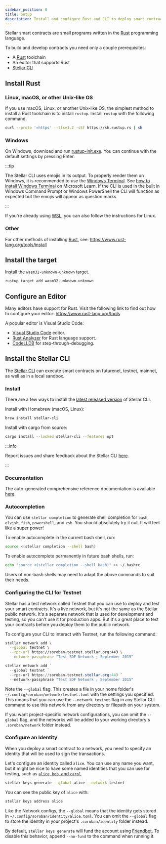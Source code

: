 ```yaml
---
sidebar_position: 0
title: Setup
description: Install and configure Rust and CLI to deploy smart contracts.
---
```


<head>
  <title>Install and configure Rust to deploy smart contracts.</title>
  <meta charSet="utf-8" />
  <meta
    property="og:title"
    content="Install and configure Rust to deploy smart contracts."
  />
  <meta
    property="og:description"
    content="Get setup to write, deploy, and invoke your first Rust smart contract by installing Rust, installing a target, configuring an editor, and installing a CLI."
  />
</head>


Stellar smart contracts are small programs written in the [Rust] programming language.

To build and develop contracts you need only a couple prerequisites:

- A [Rust] toolchain
- An editor that supports Rust
- [Stellar CLI]

## Install Rust

### Linux, macOS, or other Unix-like OS

If you use macOS, Linux, or another Unix-like OS, the simplest method to install a Rust toolchain is to install `rustup`. Install `rustup` with the following command.

```sh
curl --proto '=https' --tlsv1.2 -sSf https://sh.rustup.rs | sh
```

### Windows

On Windows, download and run [rustup-init.exe](https://static.rust-lang.org/rustup/dist/i686-pc-windows-gnu/rustup-init.exe). You can continue with the default settings by pressing Enter.

:::tip

The Stellar CLI uses emojis in its output. To properly render them on Windows, it is recommended to use the [Windows Terminal](https://learn.microsoft.com/en-us/windows/terminal/). See [how to install Windows Terminal](https://learn.microsoft.com/en-us/windows/terminal/install) on Microsoft Learn. If the CLI is used in the built in Windows Command Prompt or Windows PowerShell the CLI will function as expected but the emojis will appear as question marks.

:::

If you're already using [WSL](https://learn.microsoft.com/en-us/windows/wsl/install), you can also follow the instructions for Linux.

### Other

For other methods of installing [Rust], see: https://www.rust-lang.org/tools/install

## Install the target

Install the `wasm32-unknown-unknown` target.

```sh
rustup target add wasm32-unknown-unknown
```

## Configure an Editor

Many editors have support for Rust. Visit the following link to find out how to configure your editor: https://www.rust-lang.org/tools

A popular editor is Visual Studio Code:

- [Visual Studio Code] editor.
- [Rust Analyzer] for Rust language support.
- [CodeLLDB] for step-through-debugging.

[visual studio code]: https://code.visualstudio.com
[rust analyzer]: https://marketplace.visualstudio.com/items?itemName=rust-lang.rust-analyzer
[codelldb]: https://marketplace.visualstudio.com/items?itemName=vadimcn.vscode-lldb

## Install the Stellar CLI

The [Stellar CLI](https://github.com/stellar/stellar-cli) can execute smart contracts on futurenet, testnet, mainnet, as well as in a local sandbox.

### Install

There are a few ways to install the [latest released version](https://github.com/stellar/stellar-cli/releases) of Stellar CLI.

Install with Homebrew (macOS, Linux):

```sh
brew install stellar-cli
```

Install with cargo from source:

```sh
cargo install --locked stellar-cli --features opt
```

:::info

Report issues and share feedback about the Stellar CLI [here](https://github.com/stellar/stellar-cli/issues/new/choose).

:::

### Documentation

The auto-generated comprehensive reference documentation is available [here](../../../tools/developer-tools/cli/stellar-cli.mdx).

### Autocompletion

You can use `stellar completion` to generate shell completion for `bash`, `elvish`, `fish`, `powershell`, and `zsh`. You should absolutely try it out. It will feel like a super power!

To enable autocomplete in the current bash shell, run:

```sh
source <(stellar completion --shell bash)
```

To enable autocomplete permanently in future bash shells, run:

```sh
echo "source <(stellar completion --shell bash)" >> ~/.bashrc
```

Users of non-bash shells may need to adapt the above commands to suit their needs.

### Configuring the CLI for Testnet

Stellar has a test network called Testnet that you can use to deploy and test your smart contracts. It's a live network, but it's not the same as the Stellar public network. It's a separate network that is used for development and testing, so you can't use it for production apps. But it's a great place to test your contracts before you deploy them to the public network.

To configure your CLI to interact with Testnet, run the following command:

<Tabs groupId="platform" defaultValue={getPlatform()}>

<TabItem value="unix" label="macOS/Linux">

```sh
stellar network add \
  --global testnet \
  --rpc-url https://soroban-testnet.stellar.org:443 \
  --network-passphrase "Test SDF Network ; September 2015"
```

</TabItem>

<TabItem value="windows" label="Windows (PowerShell)">

```powershell
stellar network add `
  --global testnet `
  --rpc-url https://soroban-testnet.stellar.org:443 `
  --network-passphrase "Test SDF Network ; September 2015"
```

</TabItem>

</Tabs>

Note the `--global` flag. This creates a file in your home folder's `~/.config/soroban/network/testnet.toml` with the settings you specified. This means that you can use the `--network testnet` flag in any Stellar CLI command to use this network from any directory or filepath on your system.

If you want project-specific network configurations, you can omit the `--global` flag, and the networks will be added to your working directory's `.soroban/network` folder instead.

### Configure an Identity

When you deploy a smart contract to a network, you need to specify an identity that will be used to sign the transactions.

Let's configure an identity called `alice`. You can use any name you want, but it might be nice to have some named identities that you can use for testing, such as [`alice`, `bob`, and `carol`](https://en.wikipedia.org/wiki/Alice_and_Bob).

```sh
stellar keys generate --global alice --network testnet
```

You can see the public key of `alice` with:

```sh
stellar keys address alice
```

Like the Network configs, the `--global` means that the identity gets stored in `~/.config/soroban/identity/alice.toml`. You can omit the `--global` flag to store the identity in your project's `.soroban/identity` folder instead.

By default, `stellar keys generate` will fund the account using [Friendbot](../../../learn/fundamentals/networks.mdx#friendbot). To disable this behavior, append `--no-fund` to the command when running it.

[rust]: https://www.rust-lang.org/
[stellar cli]: #install-the-stellar-cli
